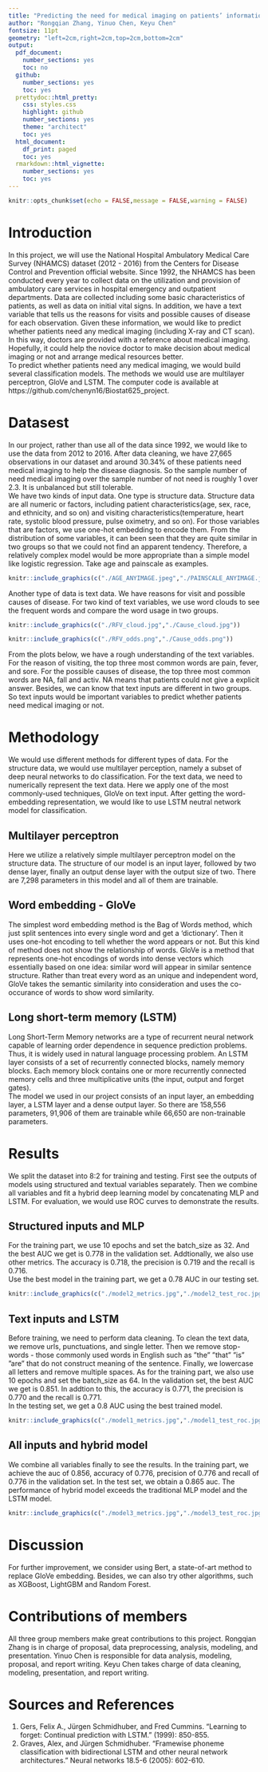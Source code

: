 ---
title: "Predicting the need for medical imaging on patients’ information"
author: "Rongqian Zhang, Yinuo Chen, Keyu Chen"
fontsize: 11pt
geometry: "left=2cm,right=2cm,top=2cm,bottom=2cm"
output:
  pdf_document:
    number_sections: yes
    toc: no
  github:
    number_sections: yes
    toc: yes
  prettydoc::html_pretty:
    css: styles.css
    highlight: github
    number_sections: yes
    theme: "architect"
    toc: yes
  html_document:
    df_print: paged
    toc: yes
  rmarkdown::html_vignette:
    number_sections: yes
    toc: yes
---

```{r setup, include=FALSE}
knitr::opts_chunk$set(echo = FALSE,message = FALSE,warning = FALSE)
```

# Introduction
\vspace{-5truemm}
In this project, we will use the National Hospital Ambulatory Medical Care Survey (NHAMCS) dataset (2012 - 2016) from the Centers for Disease Control and Prevention official website. Since 1992, the NHAMCS has been conducted every year to collect data on the utilization and provision of ambulatory care services in hospital emergency and outpatient departments. Data are collected including some basic characteristics of patients, as well as data on initial vital signs. In addition, we have a text variable that tells us the reasons for visits and possible causes of disease for each observation. Given these information, we would like to predict whether patients need any medical imaging (including X-ray and CT scan). In this way, doctors are provided with a reference about medical imaging. Hopefully, it could help the novice doctor to make decision about medical imaging or not and arrange medical resources better.   
To predict whether patients need any medical imaging, we would build several classification models. The methods we would use are multilayer perceptron, GloVe and LSTM.
The computer  code is available at https://github.com/chenyn16/Biostat625_project.

# Datasest
\vspace{-5truemm}
In our project, rather than use all of the data since 1992, we would like to use the data from 2012 to 2016. After data cleaning, we have 27,665 observations in our dataset and around 30.34% of these patients need medical imaging to help the disease diagnosis. So the sample number of need medical imaging over the sample number of not need is roughly 1 over 2.3. It is unbalanced but still tolerable.      
We have two kinds of input data. One type is structure data. Structure data are all numeric or factors, including patient characteristics(age, sex, race, and ethnicity, and so on) and visiting characteristics(temperature, heart rate, systolic blood pressure, pulse oximetry, and so on). For those variables that are factors, we use one-hot embedding to encode them.  From the distribution of some variables, it can been seen that they are quite similar in two groups so that we could not find an apparent tendency. Therefore, a relatively complex model would be more appropriate than a simple model like logistic regression. Take age and painscale as examples.

```{r,echo=FALSE,out.width="49%",out.height="30%",fig.cap="The distribution of AGE/PAINSCALE in two groups",fig.show='hold',fig.align='center'}
knitr::include_graphics(c("./AGE_ANYIMAGE.jpeg","./PAINSCALE_ANYIMAGE.jpeg"))
```

Another type of data is text data. We have reasons for visit and possible causes of disease. For two kind of text variables, we use word clouds to see the frequent words and compare the word usage in two groups.

```{r,echo=FALSE,out.width="49%",out.height="30%",fig.cap="The word cloud of reasons for visit/possible causes",fig.show='hold',fig.align='center'}
knitr::include_graphics(c("./RFV_cloud.jpg","./Cause_cloud.jpg"))
```

```{r,echo=FALSE,out.width="49%",out.height="35%",fig.cap="Compare word usage of reasons for visit/possible causes",fig.show='hold',fig.align='center'}
knitr::include_graphics(c("./RFV_odds.png","./Cause_odds.png"))
```

From the plots below, we have a rough understanding of the text variables. For the reason of visiting, the top three most common words are pain, fever, and sore. For the possible causes of disease, the top three most common words are NA, fall and activ. NA means that patients could not give a explicit answer. Besides, we can know that text inputs are different in two groups. So text inputs would be important variables to predict whether patients need medical imaging or not.

# Methodology
\vspace{-5truemm}
We would use different methods for different types of data. For the structure data, we would use multilayer perception, namely a subset of deep neural networks to do classification. For the text data, we need to numerically represent the text data. Here we apply one of the most commonly-used techniques, GloVe on text input. After getting the word-embedding representation, we would like to use LSTM neutral network model for classification.

## Multilayer perceptron
\vspace{-5truemm}
Here we utilize a relatively simple multilayer perceptron model on the structure data. The structure of our model is an input layer, followed by two dense layer, finally an output dense layer with the output size of two. There are 7,298 parameters in this model and all of them are trainable. 

## Word embedding - GloVe
\vspace{-5truemm}
The simplest word embedding method is the Bag of Words method, which just split sentences into every single word and get a 'dictionary'. Then it uses one-hot encoding to tell whether the word appears or not. But this kind of method does not show the relationship of words. GloVe is a method that represents one-hot encodings of words into dense vectors which essentially based on one idea: similar word will appear in similar sentence structure. Rather than treat every word as an unique and independent word, GloVe takes the semantic similarity into consideration and uses the co-occurance of words to show word similarity.

## Long short-term memory (LSTM)
\vspace{-5truemm}
Long Short-Term Memory networks are a type of recurrent neural network capable of learning order dependence in sequence prediction problems. Thus, it is widely used in natural language processing problem. An LSTM layer consists of a set of recurrently connected blocks, namely memory blocks. Each memory block contains one or more recurrently connected memory cells and three multiplicative units (the input, output and forget gates).   
The model we used in our project consists of an input layer, an embedding layer, a LSTM layer and a dense output layer. So there are 158,556 parameters, 91,906 of them are trainable while 66,650 are non-trainable parameters.


# Results
\vspace{-5truemm}
We split the dataset into 8:2 for training and testing.  First see the outputs of models using structured and textual variables separately. Then we combine all variables and fit a hybrid deep learning model by concatenating MLP and LSTM. For evaluation, we would use ROC curves to demonstrate the results.

## Structured inputs and MLP
\vspace{-5truemm}
For the training part, we use 10 epochs and set the batch_size as 32. And the best AUC we get is 0.778 in the validation set. Addtionally, we also use other metrics. The accuracy is 0.718, the precision is 0.719 and the recall is 0.716.   
Use the best model in the training part, we get a 0.78 AUC in our testing set. 

```{r,echo=FALSE,out.width="49%",out.height="40%",fig.cap="(a)Metrics of training MLP model    (b).ROC of MLP model",fig.show='hold',fig.align='center'}
knitr::include_graphics(c("./model2_metrics.jpg","./model2_test_roc.jpg"))
```

## Text inputs and LSTM
\vspace{-5truemm}
Before training, we need to perform data cleaning. To clean the text data, we remove urls, punctuations, and single letter. Then we remove stop-words - those commonly used words in English such as ”the” ”that” ”is” ”are” that do not construct meaning of the sentence. Finally, we lowercase all letters and remove multiple spaces.
As for the training part, we also use 10 epochs and set the batch_size as 64. In the validation set, the best AUC we get is 0.851. In addtion to this, the accuracy is 0.771, the precision is 0.770 and the recall is 0.771.   
In the testing set, we get a 0.8 AUC using the best trained model.  

```{r,echo=FALSE,out.width="49%",out.height="40%",fig.cap="(a)Metrics of training LSTM model    (b).ROC of LSTM model",fig.show='hold',fig.align='center'}
knitr::include_graphics(c("./model1_metrics.jpg","./model1_test_roc.jpg"))
```

## All inputs and hybrid model
\vspace{-5truemm}
We combine all variables finally to see the results. In the training part, we achieve the auc of 0.856, accuracy of 0.776, precision of 0.776 and recall of 0.776 in the validation set. In the test set, we obtain a 0.865 auc. The performance of hybrid model exceeds the traditional MLP model and the LSTM model.

```{r,echo=FALSE,out.width="49%",out.height="40%",fig.cap="(a)Metrics of training hybrid model    (b).ROC of hybrid model",fig.show='hold',fig.align='center'}
knitr::include_graphics(c("./model3_metrics.jpg","./model3_test_roc.jpg"))
```

# Discussion
\vspace{-5truemm}
For further improvement, we consider using Bert, a state-of-art method to replace GloVe embedding. Besides, we can also try other algorithms, such as XGBoost, LightGBM and Random Forest.

# Contributions of members
\vspace{-5truemm}
All three group members make great contributions to this project. Rongqian Zhang is in charge of proposal, data preprocessing, analysis, modeling, and presentation. Yinuo Chen is responsible for data analysis, modeling, proposal, and report writing. Keyu Chen takes charge of data cleaning, modeling, presentation, and report writing.

# Sources and References
\vspace{-5truemm}
1.	Gers, Felix A., Jürgen Schmidhuber, and Fred Cummins. "Learning to forget: Continual prediction with LSTM." (1999): 850-855.
2.	Graves, Alex, and Jürgen Schmidhuber. "Framewise phoneme classification with bidirectional LSTM and other neural network architectures." Neural networks 18.5-6 (2005): 602-610.
